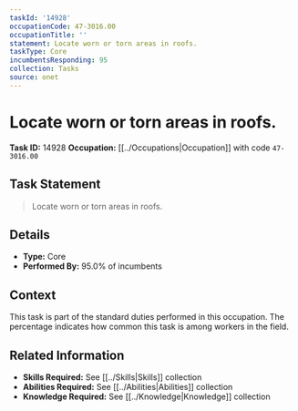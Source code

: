 ```yaml
---
taskId: '14928'
occupationCode: 47-3016.00
occupationTitle: ''
statement: Locate worn or torn areas in roofs.
taskType: Core
incumbentsResponding: 95
collection: Tasks
source: onet
---
```

# Locate worn or torn areas in roofs.

**Task ID:** 14928
**Occupation:** [[../Occupations|Occupation]] with code `47-3016.00`

## Task Statement

> Locate worn or torn areas in roofs.

## Details

- **Type:** Core
- **Performed By:** 95.0% of incumbents

## Context

This task is part of the standard duties performed in this occupation. The percentage indicates how common this task is among workers in the field.

## Related Information

- **Skills Required:** See [[../Skills|Skills]] collection
- **Abilities Required:** See [[../Abilities|Abilities]] collection
- **Knowledge Required:** See [[../Knowledge|Knowledge]] collection
